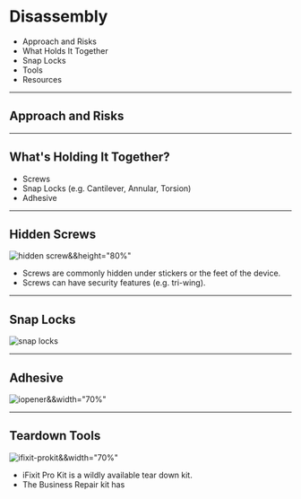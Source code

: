# Disassembly

* Approach and Risks
* What Holds It Together
* Snap Locks
* Tools
* Resources

---

## Approach and Risks

---

## What's Holding It Together?

- Screws
- Snap Locks (e.g. Cantilever, Annular, Torsion)
- Adhesive

---

## Hidden Screws

![hidden screw&&height="80%"](./assets/hidden-screw.jpg)

<Note>

- Screws are commonly hidden under stickers or the feet of the device.
- Screws can have security features (e.g. tri-wing).

</Note>

---

## Snap Locks

![snap locks](./assets/snap-locks.png)

---

## Adhesive

![iopener&&width="70%"](./assets/iopener.jpg)

---

## Teardown Tools

![ifixit-prokit&&width="70%"](./assets/Repair-Business-Toolkit.jpg)

<Note>

- iFixit Pro Kit is a wildly available tear down kit.
- The Business Repair kit has

</Note>

